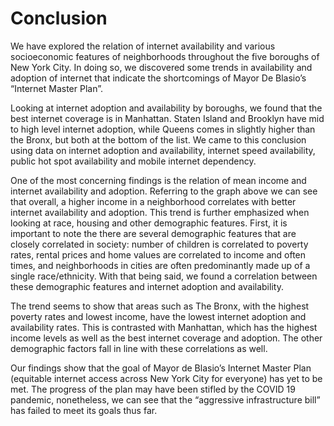 # Conclusion

We have explored the relation of internet availability and various socioeconomic features of neighborhoods throughout the five boroughs of New York City. In doing so, we discovered some trends in availability and adoption of internet that indicate the shortcomings of Mayor De Blasio's "Internet Master Plan". 

Looking at internet adoption and availability by boroughs, we found that the best internet coverage is in Manhattan. Staten Island and Brooklyn have mid to high level internet adoption, while Queens comes in slightly higher than the Bronx, but both at the bottom of the list. We came to this conclusion using data on internet adoption and availability, internet speed availability, public hot spot availability and mobile internet dependency. 

One of the most concerning findings is the relation of mean income and internet availability and adoption. Referring to the graph above we can see that overall, a higher income in a neighborhood correlates with better internet availability and adoption. This trend is further emphasized when looking at race, housing and other demographic features. First, it is important to note the there are several demographic features that are closely correlated in society: number of children is correlated to poverty rates, rental prices and home values are correlated to income and often times, and neighborhoods in cities are often predominantly made up of a single race/ethnicity. With that being said, we found a correlation between these demographic features and internet adoption and availability.

The trend seems to show that areas such as The Bronx, with the highest poverty rates and lowest income, have the lowest internet adoption and availability rates. This is contrasted with Manhattan, which has the highest income levels as well as the best internet coverage and adoption. The other demographic factors fall in line with these correlations as well.

Our findings show that the goal of Mayor de Blasio's Internet Master Plan (equitable internet access across New York City for everyone) has yet to be met. The progress of the plan may have been stifled by the COVID 19 pandemic, nonetheless, we can see that the "aggressive infrastructure bill" has failed to meet its goals thus far. 